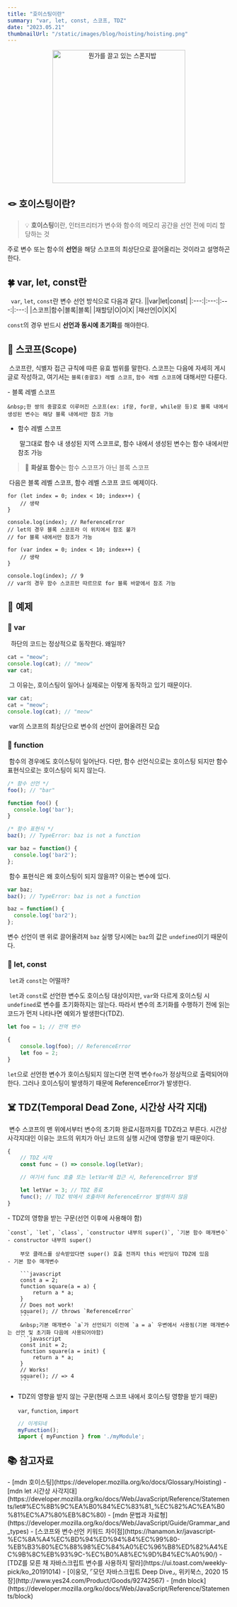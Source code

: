 ```yaml
---
title: "호이스팅이란"
summary: "var, let, const, 스코프, TDZ"
date: "2023.05.21"
thumbnailUrl: "/static/images/blog/hoisting/hoisting.png"
---
```


<div align="center">
	<img src="/static/images/blog/hoisting/hoisting.png" width="300px" alt="뭔가를 끌고 있는 스폰지밥" />
</div>

## 🪢 호이스팅이란?
> 💡 **호이스팅**이란, 인터프리터가 변수와 함수의 메모리 공간을 선언 전에 미리 할당하는 것

주로 변수 또는 함수의 **선언**을 해당 스코프의 최상단으로 끌어올리는 것이라고 설명하곤 한다.

## 🍀 var, let, const란
&nbsp; `var`, `let`, `const`란 변수 선언 방식으로 다음과 같다.
||var|let|const|
|:---:|:---:|:---:|:---:|
|스코프|함수|블록|블록|
|재할당|O|O|X|
|재선언|O|X|X|

`const`의 경우 반드시 **선언과 동시에 초기화**를 해야한다.

## 🔭 스코프(Scope)
&nbsp;스코프란, 식별자 접근 규칙에 따른 유효 범위를 말한다.
스코프는 다음에 자세히 게시글로 작성하고, 여기서는 `블록(중괄호) 레벨 스코프`, `함수 레벨 스코프`에 대해서만 다룬다.
<div>
- 블록 레벨 스코프

    &nbsp;한 쌍의 중괄호로 이루어진 스코프(ex: if문, for문, while문 등)로 블록 내에서 생성된 변수는 해당 블록 내에서만 참조 가능
- 함수 레벨 스코프

    &nbsp;말그대로 함수 내 생성된 지역 스코프로, 함수 내에서 생성된 변수는 함수 내에서만 참조 가능
</div>


> 🚨 **화살표 함수**는 함수 스코프가 아닌 블록 스코프

&nbsp;다음은 블록 레벨 스코프, 함수 레벨 스코프 코드 예제이다.

```javascript:블록레벨스코프
for (let index = 0; index < 10; index++) {
    // 생략
}

console.log(index); // ReferenceError
// let의 경우 블록 스코프라 이 위치에서 참조 불가
// for 블록 내에서만 참조가 가능
```


```javascript:함수레벨스코프
for (var index = 0; index < 10; index++) {
    // 생략
}

console.log(index); // 9
// var의 경우 함수 스코프만 따르므로 for 블록 바깥에서 참조 가능
```


## 🐶 예제

### 👊 var
&nbsp; 하단의 코드는 정상적으로 동작한다. 왜일까?
```javascript
cat = "meow";
console.log(cat); // "meow"
var cat;
```
&nbsp;그 이유는, 호이스팅이 일어나 실제로는 이렇게 동작하고 있기 때문이다.
```javascript
var cat;
cat = "meow";
console.log(cat); // "meow"
```
&nbsp;var의 스코프의 최상단으로 변수의 선언이 끌어올려진 모습


### 👊 function
&nbsp;함수의 경우에도 호이스팅이 일어난다. 다만, 함수 선언식으로는 호이스팅 되지만 함수 표현식으로는 호이스팅이 되지 않는다.
```javascript
/* 함수 선언 */
foo(); // "bar"

function foo() {
  console.log('bar');
}

/* 함수 표현식 */
baz(); // TypeError: baz is not a function

var baz = function() {
  console.log('bar2');
};
```
&nbsp;함수 표현식은 왜 호이스팅이 되지 않을까? 이유는 변수에 있다.
```javascript
var baz;
baz(); // TypeError: baz is not a function

baz = function() {
  console.log('bar2');
};
```
변수 선언이 맨 위로 끌어올려져 `baz` 실행 당시에는 `baz`의 값은 `undefined`이기 때문이다.

### 👊 let, const
&nbsp;`let`과 `const`는 어떨까?

&nbsp;`let`과 `const`로 선언한 변수도 호이스팅 대상이지만, `var`와 다르게 호이스팅 시 `undefined`로 변수를 초기화하지는 않는다. 따라서 변수의 초기화를 수행하기 전에 읽는 코드가 먼저 나타나면 예외가 발생한다(TDZ).
```javascript
let foo = 1; // 전역 변수

{
    console.log(foo); // ReferenceError
    let foo = 2;
}
```
`let`으로 선언한 변수가 호이스팅되지 않는다면 전역 변수`foo`가 정상적으로 출력되어야한다. 그러나 호이스팅이 발생하기 때문에 ReferenceError가 발생한다.

## ☠️ TDZ(Temporal Dead Zone, 시간상 사각 지대)
&nbsp;변수 스코프의 맨 위에서부터 변수의 초기화 완료시점까지를 TDZ라고 부른다. 시간상 사각지대인 이유는 코드의 위치가 아닌 코드의 실행 시간에 영향을 받기 때문이다.
```javascript
{
    // TDZ 시작
    const func = () => console.log(letVar);

    // 여기서 func 호출 또는 letVar에 접근 시, ReferenceError 발생

    let letVar = 3; // TDZ 종료
    func(); // TDZ 밖에서 호출하여 ReferenceError 발생하지 않음
}
```

<div>
- TDZ의 영향을 받는 구문(선언 이후에 사용해야 함)

    `const`, `let`, `class`, `constructor 내부의 super()`, `기본 함수 매개변수`
    - constructor 내부의 super()

        부모 클래스를 상속받았다면 super() 호출 전까지 this 바인딩이 TDZ에 있음
    - 기본 함수 매개변수

        ```javascript
        const a = 2;
        function square(a = a) {
            return a * a;
        }
        // Does not work!
        square(); // throws `ReferenceError`
        ```
        &nbsp;기본 매개변수 `a`가 선언되기 이전에 `a = a` 우변에서 사용됨(기본 매개변수는 선언 및 초기화 다음에 사용되어야함)
        ```javascript
        const init = 2;
        function square(a = init) {
            return a * a;
        }
        // Works!
        square(); // => 4
        ```
- TDZ의 영향을 받지 않는 구문(현재 스코프 내에서 호이스팅 영향을 받기 때문)

    `var`, `function`, `import`
    ```javascript
    // 이게되네
    myFunction();
    import { myFunction } from './myModule';
    ```
</div>

## 📚 참고자료
<div>
- [mdn 호이스팅](https://developer.mozilla.org/ko/docs/Glossary/Hoisting)
- [mdn let 시간상 사각지대](https://developer.mozilla.org/ko/docs/Web/JavaScript/Reference/Statements/let#%EC%8B%9C%EA%B0%84%EC%83%81_%EC%82%AC%EA%B0%81%EC%A7%80%EB%8C%80)
- [mdn 문법과 자료형](https://developer.mozilla.org/ko/docs/Web/JavaScript/Guide/Grammar_and_types)
- [스코프와 변수선언 키워드 차이점](https://hanamon.kr/javascript-%EC%8A%A4%EC%BD%94%ED%94%84%EC%99%80-%EB%B3%80%EC%88%98%EC%84%A0%EC%96%B8%ED%82%A4%EC%9B%8C%EB%93%9C-%EC%B0%A8%EC%9D%B4%EC%A0%90/)
- [TDZ를 모른 채 자바스크립트 변수를 사용하지 말라](https://ui.toast.com/weekly-pick/ko_20191014)
- [이웅모, ⌜모던 자바스크립트 Deep Dive⌟, 위키북스, 2020 15장](http://www.yes24.com/Product/Goods/92742567)
- [mdn block](https://developer.mozilla.org/ko/docs/Web/JavaScript/Reference/Statements/block)
</div>
